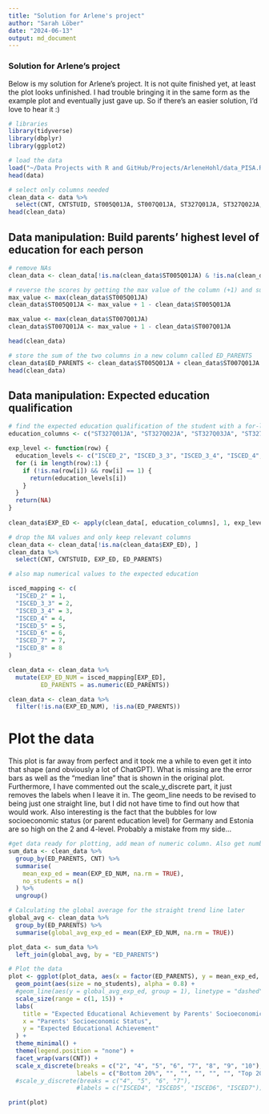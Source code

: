 ```yaml
---
title: "Solution for Arlene's project"
author: "Sarah Löber"
date: "2024-06-13"
output: md_document
---
```


### Solution for Arlene's project

Below is my solution for Arlene's project. It is not quite finished yet, at least the plot looks unfinished. I had trouble bringing it in the same form as the example plot and eventually just gave up. So if there's an easier solution, I'd love to hear it :)

```r
# libraries
library(tidyverse)
library(dbplyr)
library(ggplot2)

# load the data
load("~/Data Projects with R and GitHub/Projects/ArleneHohl/data_PISA.Rdata")
head(data)

# select only columns needed
clean_data <- data %>%
  select(CNT, CNTSTUID, ST005Q01JA, ST007Q01JA, ST327Q01JA, ST327Q02JA, ST327Q03JA, ST327Q04JA, ST327Q05JA, ST327Q06JA, ST327Q07JA, ST327Q08JA) 
head(clean_data)
```

## Data manipulation: Build parents' highest level of education for each person

```r
# remove NAs 
clean_data <- clean_data[!is.na(clean_data$ST005Q01JA) & !is.na(clean_data$ST007Q01JA), ]

# reverse the scores by getting the max value of the column (+1) and subtracting the actual value
max_value <- max(clean_data$ST005Q01JA)
clean_data$ST005Q01JA <- max_value + 1 - clean_data$ST005Q01JA

max_value <- max(clean_data$ST007Q01JA)
clean_data$ST007Q01JA <- max_value + 1 - clean_data$ST007Q01JA

head(clean_data)
````
```r
# store the sum of the two columns in a new column called ED_PARENTS
clean_data$ED_PARENTS <- clean_data$ST005Q01JA + clean_data$ST007Q01JA
head(clean_data)
````

## Data manipulation: Expected education qualification

```r
# find the expected education qualification of the student with a for-loop
education_columns <- c("ST327Q01JA", "ST327Q02JA", "ST327Q03JA", "ST327Q04JA", "ST327Q05JA", "ST327Q06JA", "ST327Q07JA", "ST327Q08JA")

exp_level <- function(row) {
  education_levels <- c("ISCED_2", "ISCED_3_3", "ISCED_3_4", "ISCED_4", "ISCED_5", "ISCED_6", "ISCED_7", "ISCED_8")
  for (i in length(row):1) {
    if (!is.na(row[i]) && row[i] == 1) {
      return(education_levels[i])
    }
  }
  return(NA) 
}
    
clean_data$EXP_ED <- apply(clean_data[, education_columns], 1, exp_level)

# drop the NA values and only keep relevant columns
clean_data <- clean_data[!is.na(clean_data$EXP_ED), ]
clean_data %>%
  select(CNT, CNTSTUID, EXP_ED, ED_PARENTS) 

# also map numerical values to the expected education

isced_mapping <- c(
  "ISCED_2" = 1,
  "ISCED_3_3" = 2,
  "ISCED_3_4" = 3,
  "ISCED_4" = 4,
  "ISCED_5" = 5,
  "ISCED_6" = 6,
  "ISCED_7" = 7,
  "ISCED_8" = 8
)

clean_data <- clean_data %>%
  mutate(EXP_ED_NUM = isced_mapping[EXP_ED],
         ED_PARENTS = as.numeric(ED_PARENTS))

clean_data <- clean_data %>%
  filter(!is.na(EXP_ED_NUM), !is.na(ED_PARENTS))
````

# Plot the data

This plot is far away from perfect and it took me a while to even get it into that shape (and obviously a lot of ChatGPT). What is missing are the error bars as well as the "median
line" that is shown in the original plot. Furthermore, I have commented out the scale_y_discrete part, it just removes the labels when I leave it in. 
The geom_line needs to be revised to being just one straight line, but I did not have time to find out how that would work. 
Also interesting is the fact that the bubbles for low socioeconomic status (or parent education level) for Germany and Estonia are so high on the 2 and 4-level. Probably a mistake from my side... 

```r

#get data ready for plotting, add mean of numeric column. Also get number of students for the bubble plot later
sum_data <- clean_data %>%
  group_by(ED_PARENTS, CNT) %>%
  summarise(
    mean_exp_ed = mean(EXP_ED_NUM, na.rm = TRUE),
    no_students = n()
  ) %>%
  ungroup()

# Calculating the global average for the straight trend line later
global_avg <- clean_data %>%
  group_by(ED_PARENTS) %>%
  summarise(global_avg_exp_ed = mean(EXP_ED_NUM, na.rm = TRUE))

plot_data <- sum_data %>%
  left_join(global_avg, by = "ED_PARENTS")

# Plot the data
plot <- ggplot(plot_data, aes(x = factor(ED_PARENTS), y = mean_exp_ed, color = CNT)) +
  geom_point(aes(size = no_students), alpha = 0.8) + 
  #geom_line(aes(y = global_avg_exp_ed, group = 1), linetype = "dashed", color = "grey") +
  scale_size(range = c(1, 15)) +
  labs(
    title = "Expected Educational Achievement by Parents' Socioeconomic Status",
    x = "Parents' Socioeconomic Status",
    y = "Expected Educational Achievement"
  ) +
  theme_minimal() +
  theme(legend.position = "none") +
  facet_wrap(vars(CNT)) +
  scale_x_discrete(breaks = c("2", "4", "5", "6", "7", "8", "9", "10"),
                   labels = c("Bottom 20%", "", "", "", "", "", "Top 20%", ""))
  #scale_y_discrete(breaks = c("4", "5", "6", "7"),
                   #labels = c("ISCED4", "ISCED5", "ISCED6", "ISCED7"))

print(plot)

````
